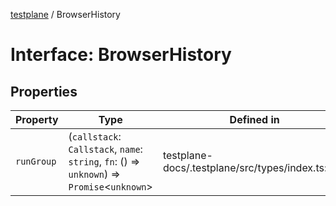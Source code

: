 [testplane](../README.mdx) / BrowserHistory

# Interface: BrowserHistory

## Properties

| Property | Type | Defined in |
| ------ | ------ | ------ |
| `runGroup` | (`callstack`: `Callstack`, `name`: `string`, `fn`: () => `unknown`) => `Promise`\<`unknown`\> | testplane-docs/.testplane/src/types/index.ts:185 |
